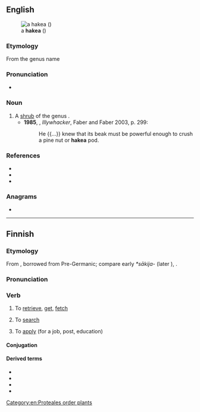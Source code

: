 ==English==
[[File:Hakea_scoparia_02.jpg|thumb|a '''hakea''' ({{taxlink|Hakea scoparia|species|ver=161205}})]]

===Etymology===
From the genus name

===Pronunciation===
* {{rhymes|en|eɪkiə}}

===Noun===
{{en-noun}}

# A [[shrub]] of the genus {{taxlink|Hakea|genus|ver=161205}}.
#* '''1985''', {{w|Peter Carey}}, ''Illywhacker'', Faber and Faber 2003, p. 299:
#*: He {{...}} knew that its beak must be powerful enough to crush a pine nut or '''hakea''' pod.

===References===
* {{pedia|Hakea|i=1}}
* {{specieslite|Hakea|i=1}}
* {{comcatlite|Hakea|i=1}}

===Anagrams===
* {{anagrams|en|a=aaehk|Haake|ekaha}}

[[Category:en:Proteales order plants]]

----

==Finnish==

===Etymology===
From {{inh|fi|fiu-fin-pro|*hakedak}}, borrowed from Pre-Germanic; compare early {{der|fi|gem-pro|-}} ''*sākija-'' (later {{m|gem-pro|*sōkijaną}}), {{cog|en|seek}}.

===Pronunciation===
{{fi-pronunciation|*}}

===Verb===
{{fi-verb}}

# {{lb|fi|transitive}} To [[retrieve]], [[get]], [[fetch]]
# To [[search]]
# {{lb|fi|transitive + partitive and intransitive}} To [[apply]] (for a job, post, education)

====Conjugation====
{{fi-conj-laskea|ha|k||a}}

====Derived terms====
* {{l|fi|haeskella}}
* {{l|fi|haettaa}}
* {{l|fi|hakija}}
* {{l|fi|haku}}
